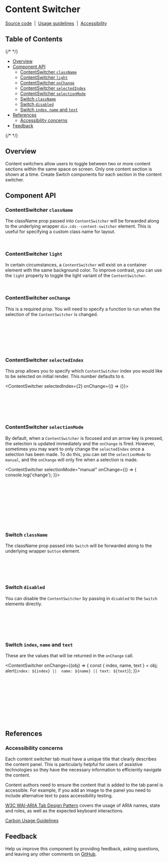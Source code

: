 
<Meta isTemplate />

# Content Switcher

[Source code](https://github.com/carbon-design-system/carbon/tree/main/packages/react/src/components/ContentSwitcher)
&nbsp;|&nbsp;
[Usage guidelines](https://www.carbondesignsystem.com/components/content-switcher/usage)
&nbsp;|&nbsp;
[Accessibility](https://www.carbondesignsystem.com/components/content-switcher/accessibility)

## Table of Contents

{/* <!-- START doctoc generated TOC please keep comment here to allow auto update --> <!-- DON'T EDIT THIS SECTION, INSTEAD RE-RUN doctoc TO UPDATE --> */}

- [Overview](#overview)
- [Component API](#component-api)
  - [ContentSwitcher `className`](#contentswitcher-classname)
  - [ContentSwitcher `light`](#contentswitcher-light)
  - [ContentSwitcher `onChange`](#contentswitcher-onchange)
  - [ContentSwitcher `selectedIndex`](#contentswitcher-selectedindex)
  - [ContentSwitcher `selectionMode`](#contentswitcher-selectionmode)
  - [Switch `className`](#switch-classname)
  - [Switch `disabled`](#switch-disabled)
  - [Switch `index`, `name` and `text`](#switch-index-name-and-text)
- [References](#references)
  - [Accessibility concerns](#accessibility-concerns)
- [Feedback](#feedback)

{/* <!-- END doctoc generated TOC please keep comment here to allow auto update --> */}

## Overview

Content switchers allow users to toggle between two or more content sections
within the same space on screen. Only one content section is shown at a time.
Create Switch components for each section in the content switcher.

<Canvas of={ContentSwitcherStories.Default} />

## Component API

<ArgTypes />

### ContentSwitcher `className`

The className prop passed into `ContentSwitcher` will be forwarded along to the
underlying wrapper `div.cds--content-switcher` element. This is useful for
specifying a custom class name for layout.

```jsx
<ContentSwitcher className="some-class">...</ContentSwitcher>
```

### ContentSwitcher `light`

In certain circumstances, a `ContentSwitcher` will exist on a container element
with the same background color. To improve contrast, you can use the `light`
property to toggle the light variant of the `ContentSwitcher`.

```jsx
<ContentSwitcher light>...</ContentSwitcher>
```

### ContentSwitcher `onChange`

This is a required prop. You will need to specify a function to run when the
selection of the `ContentSwitcher` is changed.

```jsx
<ContentSwitcher
  onChange={() => {
    /* Code to run on change */
  }}>
  ...
</ContentSwitcher>
```

### ContentSwitcher `selectedIndex`

This prop allows you to specify which `ContentSwitcher` index you would like to
be selected on initial render. This number defaults to `0`.

<ContentSwitcher selectedIndex={2} onChange={() => {}}>
  <Switch name="one" text="First section" />
  <Switch name="two" text="Second section" />
  <Switch name="three" text="Third section" />
</ContentSwitcher>

```jsx
<ContentSwitcher selectedIndex={2} onChange={() => {}}>
  <Switch name="one" text="First section" />
  <Switch name="two" text="Second section" />
  <Switch name="three" text="Third section" />
</ContentSwitcher>
```

### ContentSwitcher `selectionMode`

By default, when a `ContentSwitcher` is focused and an arrow key is pressed, the
selection is updated immediately and the `onChange` is fired. However, sometimes
you may want to only change the `selectedIndex` once a selection has been made.
To do this, you can set the `selectionMode` to `manual`, and the `onChange` will
only fire when a selection is made.

<ContentSwitcher
  selectionMode="manual"
  onChange={() => {
    console.log('change');
  }}>
  <Switch name="one" text="First section" />
  <Switch name="two" text="Second section" />
  <Switch name="three" text="Third section" />
</ContentSwitcher>

```jsx
<ContentSwitcher
  selectionMode="manual"
  onChange={() => {
    console.log('change');
  }}>
  <Switch name="one" text="First section" />
  <Switch name="two" text="Second section" />
  <Switch name="three" text="Third section" />
</ContentSwitcher>
```

### Switch `className`

The className prop passed into `Switch` will be forwarded along to the
underlying wrapper `button` element.

```jsx
<ContentSwitcher>
  <Switch className="switch-one" />
  <Switch className="switch-two " />
</ContentSwitcher>
```

### Switch `disabled`

You can disable the `ContentSwitcher` by passing in `disabled` to the `Switch`
elements directly.

<ContentSwitcher>
  <Switch disabled name="one" text="First section" />
  <Switch disabled name="two" text="Second section" />
  <Switch disabled name="three" text="Third section" />
</ContentSwitcher>

```jsx
<ContentSwitcher>
  <Switch disabled name="one" text="First section" />
  <Switch disabled name="two" text="Second section" />
  <Switch disabled name="three" text="Third section" />
</ContentSwitcher>
```

### Switch `index`, `name` and `text`

These are the values that will be returned in the `onChange` call.

<ContentSwitcher
  onChange={(obj) => {
    const { index, name, text } = obj;
    alert(`index: ${index} ||  name: ${name} || text: ${text}`);
  }}>
  <Switch name="one" text="First section" />
  <Switch name="two" text="Second section" />
  <Switch name="three" text="Third section" />
</ContentSwitcher>

```jsx
<ContentSwitcher
  onChange={(obj) => {
    let { index, name, text } = obj;
    alert(`index: ${index} ||  name: ${name} || text: ${text}`);
  }}>
  <Switch name="one" text="First section" />
  <Switch name="two" text="Second section" />
  <Switch name="three" text="Third section" />
</ContentSwitcher>
```

## References

### Accessibility concerns

Each content switcher tab must have a unique title that clearly describes the
content panel. This is particularly helpful for users of assistive technologies
so they have the necessary information to efficiently navigate the content.

Content authors need to ensure the content that is added to the tab panel is
accessible. For example, if you add an image to the panel you need to include
alternative text to pass accessibility testing.

[W3C WAI-ARIA Tab Design Pattern](https://www.w3.org/TR/wai-aria-practices-1.1/#tabpanel)
covers the usage of ARIA names, state and roles, as well as the expected
keyboard interactions.

[Carbon Usage Guidelines](https://www.carbondesignsystem.com/components/content-switcher/usage/)

## Feedback

Help us improve this component by providing feedback, asking questions, and
leaving any other comments on
[GitHub](https://github.com/carbon-design-system/carbon/edit/main/packages/react/src/components/ContentSwitcher/ContentSwitcher.mdx).
